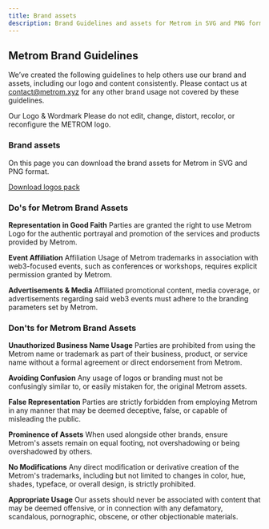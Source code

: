 ```yaml
---
title: Brand assets
description: Brand Guidelines and assets for Metrom in SVG and PNG format.
---
```



## Metrom Brand Guidelines

We’ve created the following guidelines to help others use our brand and assets, including our logo and content consistently. Please contact us at contact@metrom.xyz for any other brand usage not covered by these guidelines.

Our Logo & Wordmark Please do not edit, change, distort, recolor, or reconfigure the METROM logo.


### Brand assets

On this page you can download the brand assets for Metrom in SVG and PNG format.

[Download logos pack](https://github.com/metrom-xyz/docs/raw/6506e13aa7dd3da2db1f8cd4caf34401d8f7f81b/public/metrom-logos.zip)

### Do's for Metrom Brand Assets

**Representation in Good Faith**
Parties are granted the right to use Metrom Logo for the authentic portrayal and promotion of the services and products provided by Metrom.

**Event Affiliation**
Affiliation Usage of Metrom trademarks in association with web3-focused events, such as conferences or workshops, requires explicit permission granted by Metrom.

**Advertisements & Media**
Affiliated promotional content, media coverage, or advertisements regarding said web3 events must adhere to the branding parameters set by Metrom.

### Don'ts for Metrom Brand Assets

**Unauthorized Business Name Usage** 
Parties are prohibited from using the Metrom name or trademark as part of their business, product, or service name without a formal agreement or direct endorsement from Metrom.

**Avoiding Confusion**
Any usage of logos or branding must not be confusingly similar to, or easily mistaken for, the original Metrom assets.

**False Representation**
Parties are strictly forbidden from employing Metrom in any manner that may be deemed deceptive, false, or capable of misleading the public.

**Prominence of Assets**
When used alongside other brands, ensure Metrom's assets remain on equal footing, not overshadowing or being overshadowed by others.

**No Modifications**
Any direct modification or derivative creation of the Metrom's trademarks, including but not limited to changes in color, hue, shades, typeface, or overall design, is strictly prohibited.

**Appropriate Usage**
Our assets should never be associated with content that may be deemed offensive, or in connection with any defamatory, scandalous, pornographic, obscene, or other objectionable materials.

